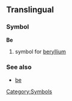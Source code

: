 ==Translingual==
===Symbol===
'''Be'''
#{{chemistry}} symbol for [[beryllium]]
===See also===
*[[be]]
[[Category:Symbols]]